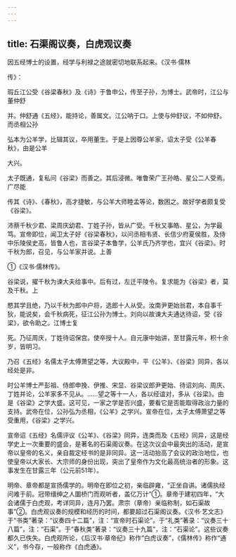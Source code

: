 ```yaml
---
---
---
```

title: 石渠阁议奏，白虎观议奏
---



因五经博士的设置，经学与利禄之途就密切地联系起来。《汉书·儒林

传》：

瑕丘江公受《谷梁春秋》及《诗》于鲁申公，传至子孙，为博士。武帝时，江公与董仲舒

并。仲舒通《五经》，能持论，善属文。江公呐于口。上使与仲舒议，不如仲舒。而丞相公孙

弘本为公羊学，比辑其议，卒用董生。于是上因尊公羊家，诏太子受《公羊春秋》，由是公羊

大兴。

太子既通，复私问《谷梁》而善之。其后浸微。唯鲁荣广王孙皓、星公二人受焉。广尽能

传其《诗》、《春秋》，高才捷敏，与公羊大师睦孟等论，数困之。故好学者颇复受《谷梁》。

沛蔡千秋少君、梁周庆幼君、丁姓子孙，皆从广受。千秋又事皓、星公，为学最笃。宣帝即位，闻卫太子好《谷梁春秋》，以问丞相韦贤、长信少府夏侯胜，及侍中乐陵侯史高，皆鲁人也，言谷梁子本鲁学，公羊氏乃齐学也，宜兴《谷梁》。时千秋为郎，召见，与公羊家并说。上善

①《汉书·儒林传》。

谷梁说，擢千秋为谏大夫给事中。后有过，左迁平陵令。复求能为《谷梁》者，莫及千秋。上

愍其学且绝，乃以千秋为郎中户将，选郎十人从受。汝南尹更始翁君，本自事千狄，能说矣，会千秋病死，征江公孙为博士。刘向以故谏大夫通达待诏，受《谷梁》，欲令助之。江博士复

死。乃征周庆，丁姓待诏保宫。使卒授十人。自元康中始讲，至甘露元年，积十余岁，皆明习。

乃召《五经》名儒太子太傅萧望之等，大议殿中，平《公羊》、《谷梁》同异，各以经处是非。

时公羊博士严彭祖、侍郎申挽、伊推、宋显、谷梁议郎尹更始、待诏刘向、周庆、丁姓并论，公羊家多不见从。……望之等十一人，各以经谊对，多从《谷梁》。由是《谷梁》之学大盛。这可见，一家之学是否兴盛，要看它是否能取得政治力量的支持。武帝在位，公孙弘为丞相，《公羊》之学兴。宣帝在位，太子太傅萧望之等受重用，《谷梁》之学兴。

宣帝诏《五经》名儒评议《公羊》、《谷梁》同异，连类而及《五经》同异，这是经学史上一次重要的盛会，是著名的石渠阁议奏。在这次议会中最突出的活动，是宣帝以皇帝的名义，亲自裁定经书的是非同异。这一活动抬高了会议的政治地位，也使皇帝以大家长、大宗师的身份出现，突出了皇帝作为文化最高统治者的形象。这事发生在甘露三年（公元前51年）。

明帝、章帝都是宣扬儒学的。明帝在即位之初，亲临辟雍，“正坐自讲。诸儒执经问难于前。冠带缙绅之人圜桥门而观听者，盖亿万计”①。章帝于建初四年，“大会诸儒于白虎观，考详同异，连月乃罢。肃宗（章帝）亲临称制，如石渠故事”②。白虎观议奏的规模和经历的时间，都要超过石渠阁议奏。《汉书·艺文志》于“书类”著录：“议奏四十二篇”，注：“宣帝时石渠论”。于“礼类”著录：“议奏三十八篇”，注：“石渠”。于“春秋类”著录：“议奏三十九篇”，注：“石渠论”。这些议奏都久已佚失。白虎观所论，《后汉书·章帝纪》称作“白虎议奏”，《儒林传》称作“通义”，书今存，一般称作《白虎通》。